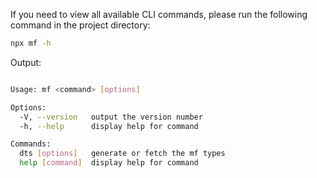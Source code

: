 If you need to view all available CLI commands, please run the following command in the project directory:

```bash
npx mf -h
```

Output:

```bash

Usage: mf <command> [options]

Options:
  -V, --version   output the version number
  -h, --help      display help for command

Commands:
  dts [options]   generate or fetch the mf types
  help [command]  display help for command

```
